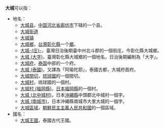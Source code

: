 '''大城'''可以指：
*地名：
** [[大城县|大城县]]，[[中国|中国]][[河北省|河北省]][[廊坊市|廊坊市]]下辖的一个县。
** [[大城街道|大城街道]]
** [[大城镇|大城镇]]
** [[大城鄉|大城鄉]]，[[台灣|台灣]][[彰化縣|彰化縣]]一个[[鄉|鄉]]。
** [[大城庄|大城-{庄}-]]，臺灣日治後期臺中州北斗郡的一個街庄，今彰化縣大城鄉。
** [[大城_(大字)|大城 (大字)]]，臺灣彰化縣大城鄉的一個地名，日治後期編制為「大字」。
** [[大城府|大城府]]，[[泰国|泰国]]中部的一个府。
** [[大城_(泰國)|大城 (泰國)]]，又譯為「阿瑜陀耶」，泰國古都，大城府首府。
** [[大城間切|大城間切]]，[[琉球國|琉球國]]的一個間切。
**[[大城村|大城村]]，琉球國的一個村。
**[[大城村_(福岡縣)|大城村 (福岡縣)]]，[[日本|日本]][[福岡縣|福岡縣]]的一個村。
**[[大城_(北中城村)|大城 (北中城村)]]，日本[[沖繩縣|沖繩縣]]中頭郡北中城村一個字。
**[[大城_(南城市)|大城 (南城市)]]，日本沖繩縣南城市大里大城的一個字。
**[[大城區域|大城區域]]，[[朝鮮民主主義人民共和國|朝鮮民主主義人民共和國]]的一個區域。
*國名：
** [[大城王國|大城王國]]，泰國古代王國。

{{disambig|D|Cat=二字地名消歧义}}